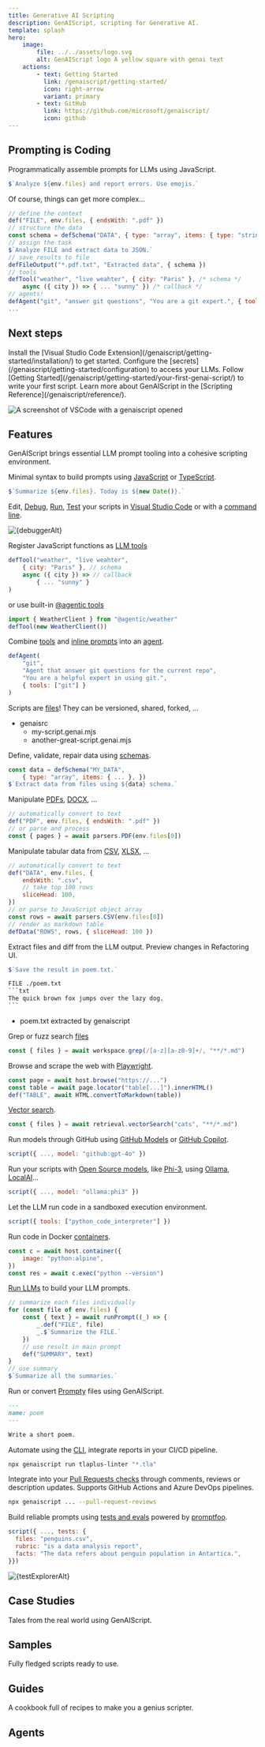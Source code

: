 ```yaml
---
title: Generative AI Scripting
description: GenAIScript, scripting for Generative AI.
template: splash
hero:
    image:
        file: ../../assets/logo.svg
        alt: GenAIScript logo A yellow square with genai text
    actions:
        - text: Getting Started
          link: /genaiscript/getting-started/
          icon: right-arrow
          variant: primary
        - text: GitHub
          link: https://github.com/microsoft/genaiscript/
          icon: github
---
```







## Prompting is Coding

Programmatically assemble prompts for LLMs using JavaScript.

```js
$`Analyze ${env.files} and report errors. Use emojis.`
```

Of course, things can get more complex...

```js wrap title="extract-data.genai.mjs"
// define the context
def("FILE", env.files, { endsWith: ".pdf" })
// structure the data
const schema = defSchema("DATA", { type: "array", items: { type: "string" } })
// assign the task
$`Analyze FILE and extract data to JSON.`
// save results to file
defFileOutput("*.pdf.txt", "Extracted data", { schema })
// tools
defTool("weather", "live weahter", { city: "Paris" }, /* schema */
    async ({ city }) => { ... "sunny" }) /* callback */
// agents!
defAgent("git", "answer git questions", "You are a git expert.", { tools: ["git"] })
...
```

## Next steps

<CardGrid stagger>
    <Card title="Listen to the podcast" icon="seti:audio">
        <AudioPlayer src="/genaiscript/podcasts/overview.wav" />
    </Card>
    <Card title="Install the extension" icon="puzzle">
        Install the [Visual Studio Code
        Extension](/genaiscript/getting-started/installation/) to get started.
    </Card>
    <Card title="Configure your LLMs" icon="setting">
        Configure the [secrets](/genaiscript/getting-started/configuration) to
        access your LLMs.
    </Card>
    <Card title="Write your first script" icon="pencil">
        Follow [Getting
        Started](/genaiscript/getting-started/your-first-genai-script/) to write
        your first script.
    </Card>
    <Card title="Read the docs" icon="open-book">
        Learn more about GenAIScript in the [Scripting
        Reference](/genaiscript/reference/).
    </Card>
</CardGrid>

<Image
    src={vscodeSrc}
    alt="A screenshot of VSCode with a genaiscript opened"
    loading="lazy"
/>

## Features

GenAIScript brings essential LLM prompt tooling into a cohesive scripting environment.

<CardGrid>

<Card title="Stylized JavaScript" icon="seti:javascript">

Minimal syntax to build prompts using [JavaScript](/genaiscript/reference/scripts/)
or [TypeScript](/genaiscript/reference/scripts/typescript).

```js wrap
$`Summarize ${env.files}. Today is ${new Date()}.`
```

</Card>

<Card title="Fast Development Loop" icon="rocket">

Edit, [Debug](/genaiscript/getting-started/debugging-scripts/), [Run](/genaiscript/getting-started/running-scripts/),
[Test](/genaiscript/getting-started/testing-scripts/) your scripts in [Visual Studio Code](/genaiscript/getting-started/installation)
or with a [command line](/genaiscript/getting-started/installation).

<Image src={debuggerSrc} alt={debuggerAlt} loading="lazy" />

</Card>

<Card title="LLM Tools" icon="setting">

Register JavaScript functions as [LLM tools](/genaiscript/reference/scripts/tools/)

```js wrap
defTool("weather", "live weahter",
    { city: "Paris" }, // schema
    async ({ city }) => // callback
        { ... "sunny" }
)
```

or use built-in [@agentic tools](/genaiscript/guides/agentic-tools/)

```js wrap
import { WeatherClient } from "@agentic/weather"
defTool(new WeatherClient())
```

</Card>

<Card title="LLM Agents" icon="sun">

Combine [tools](/genaiscript/reference/scripts/tools) and [inline prompts](/genaiscript/reference/scripts/inline-prompts/)
into an [agent](/genaiscript/reference/scripts/agents).

```js wrap
defAgent(
    "git",
    "Agent that answer git questions for the current repo",
    "You are a helpful expert in using git.",
    { tools: ["git"] }
)
```

</Card>

<Card title="Reuse and Share Scripts" icon="star">

Scripts are [files](/genaiscript/reference/scripts/)! They can be versioned, shared, forked, ...

<FileTree>

-   genaisrc
    -   my-script.genai.mjs
    -   another-great-script.genai.mjs

</FileTree>

</Card>

<Card title="Data Schemas" icon="list-format">

Define, validate, repair data using [schemas](/genaiscript/reference/scripts/schemas).

```js wrap
const data = defSchema("MY_DATA",
    { type: "array", items: { ... }, })
$`Extract data from files using ${data} schema.`
```

</Card>

<Card title="Ingest text from PDFs, DOCX, ..." icon="seti:pdf">

Manipulate
[PDFs](/genaiscript/reference/scripts/pdf),
[DOCX](/genaiscript/reference/scripts/docx),
...

```js wrap
// automatically convert to text
def("PDF", env.files, { endsWith: ".pdf" })
// or parse and process
const { pages } = await parsers.PDF(env.files[0])
```

</Card>

<Card title="Ingest tables from CSV, XLSX, .." icon="seti:pdf">

Manipulate tabular data from
[CSV](/genaiscript/reference/scripts/csv),
[XLSX](/genaiscript/reference/scripts/xlsx),
...

```js wrap
// automatically convert to text
def("DATA", env.files, {
    endsWith: ".csv",
    // take top 100 rows
    sliceHead: 100,
})
// or parse to JavaScript object array
const rows = await parsers.CSV(env.files[0])
// render as markdown table
defData("ROWS", rows, { sliceHead: 100 })
```

</Card>

<Card title="Generate Files" icon="document">

Extract files and diff from the LLM output.
Preview changes in Refactoring UI.

```js wrap
$`Save the result in poem.txt.`
```

````txt wrap
FILE ./poem.txt
```txt
The quick brown fox jumps over the lazy dog.
```
````

<FileTree>

-   poem.txt extracted by genaiscript

</FileTree>

</Card>

<Card title="File search" icon="document">

Grep or fuzz search [files](/genaiscript/referen/script/files)

```js wrap
const { files } = await workspace.grep(/[a-z][a-z0-9]+/, "**/*.md")
```

</Card>

<Card title="Browser automation" icon="document">

Browse and scrape the web with [Playwright](/genaiscript/reference/scripts/browse).

```js
const page = await host.browse("https://...")
const table = await page.locator("table[...]").innerHTML()
def("TABLE", await HTML.convertToMarkdown(table))
```

</Card>

<Card title="RAG built-in" icon="magnifier">

[Vector search](/genaiscript/reference/scripts/vector-search/).

```js wrap
const { files } = await retrieval.vectorSearch("cats", "**/*.md")
```

</Card>

<Card title="GitHub Models and GitHub Copilot" icon="github">

Run models through GitHub using [GitHub Models](/getting-started/configuration/#github-models)
or [GitHub Copilot](/getting-started/configuration/#github-copilot-in-visual-studio-code).

```js wrap
script({ ..., model: "github:gpt-4o" })
```

</Card>

<Card title="Local Models" icon="laptop">

Run your scripts with [Open Source models](/genaiscript/getting-started/configuration/#local-models),
like [Phi-3](https://azure.microsoft.com/en-us/blog/introducing-phi-3-redefining-whats-possible-with-slms/),
using [Ollama](https://ollama.com/), [LocalAI](https://localai.io/)...

```js wrap
script({ ..., model: "ollama:phi3" })
```

</Card>

<Card title="Code Interpreter" icon="seti:python">

Let the LLM run code in a sandboxed execution environment.

```js wrap
script({ tools: ["python_code_interpreter"] })
```

</Card>

<Card title="Containers" icon="seti:docker">

Run code in Docker [containers](/genaiscript/reference/scripts/containers).

```js wrap
const c = await host.container({
    image: "python:alpine",
})
const res = await c.exec("python --version")
```

</Card>

<Card title="LLM Composition" icon="external">

[Run LLMs](/genaiscript/reference/scripts/inline-prompts/) to build your LLM prompts.

```js wrap
// summarize each files individually
for (const file of env.files) {
    const { text } = await runPrompt((_) => {
        _.def("FILE", file)
        _.$`Summarize the FILE.`
    })
    // use result in main prompt
    def("SUMMARY", text)
}
// use summary
$`Summarize all the summaries.`
```

</Card>

<Card title="Prompty" link="markdown">

Run or convert [Prompty](https://prompty.ai/) files using GenAIScript.

```markdown title="poem.prompty"
---
name: poem
---

Write a short poem.
```

</Card>

<Card title="Automate with CLI" icon="github">

Automate using the [CLI](/genaiscript/reference/cli),
integrate reports in your CI/CD pipeline.

```bash frame="none" wrap
npx genaiscript run tlaplus-linter "*.tla"
```

</Card>

<Card title="Pull Request Reviews" icon="comment">

Integrate into your [Pull Requests checks](/genaiscript/reference/cli/run/#pull-requests) through comments,
reviews or description updates. Supports GitHub Actions and Azure DevOps pipelines.

```bash frame="none" wrap "--pull-request-reviews"
npx genaiscript ... --pull-request-reviews
```

</Card>

<Card title="Tests and Evals" icon="star">

Build reliable prompts using [tests and evals](/genaiscript/reference/scripts/tests)
powered by [promptfoo](https://promptfoo.dev/).

```js wrap
script({ ..., tests: {
  files: "penguins.csv",
  rubric: "is a data analysis report",
  facts: "The data refers about penguin population in Antartica.",
}})
```

<Image src={testExplorerSrc} alt={testExplorerAlt} loading="lazy" />

</Card>

</CardGrid>

## Case Studies

Tales from the real world using GenAIScript.

<DirectoryLinks directory="case-studies" />

## Samples

Fully fledged scripts ready to use.

<DirectoryLinks directory="samples" />

## Guides

A cookbook full of recipes to make you a genius scripter.

<DirectoryLinks directory="guides" />

## Agents

<BuiltinAgents />
